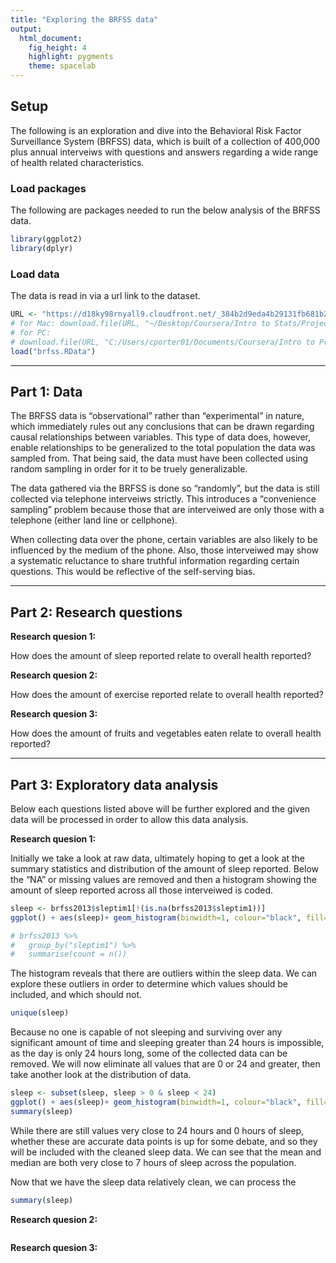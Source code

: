 ---
title: "Exploring the BRFSS data"
output: 
  html_document: 
    fig_height: 4
    highlight: pygments
    theme: spacelab
---

## Setup

The following is an exploration and dive into the Behavioral Risk Factor Surveillance System (BRFSS) data, which is built of a collection of 400,000 plus annual interveiws with questions and answers regarding a wide range of health related characteristics. 

### Load packages

The following are packages needed to run the below analysis of the BRFSS data.

```{r load-packages, message = FALSE}
library(ggplot2)
library(dplyr)
```

### Load data

The data is read in via a url link to the dataset. 

```{r load-data, cache=TRUE}
URL <- "https://d18ky98rnyall9.cloudfront.net/_384b2d9eda4b29131fb681b243a7767d_brfss2013.RData?Expires=1487808000&Signature=G8IePZUxnzkO82tsaOF2jVaSuIHVPI9xz-SHy8TK-EK2FQjB5cqjzGFZGcHmzqN2jVPYxOMtBhoxMk3sDSBzzn3dBRYoFAwyJltmUdKltcF0hvXyArEaO~k8GhQ5~AsT1ZcFzQh7S-uEHNH6XG50YuSR~UCt~9noa0WbnSTbUNY_&Key-Pair-Id=APKAJLTNE6QMUY6HBC5A"
# for Mac: download.file(URL, "~/Desktop/Coursera/Intro to Stats/Project/brfss2013.RData", method = "curl")
# for PC: 
# download.file(URL, "C:/Users/cporter01/Documents/Coursera/Intro to Probability and Stats/Project/brfss.RData")
load("brfss.RData")
```

* * *

## Part 1: Data

The BRFSS data is "observational" rather than "experimental" in nature, which immediately rules out any conclusions that can be drawn regarding causal relationships between variables. This type of data does, however, enable relationships to be generalized to the total population the data was sampled from. That being said, the data must have been collected using random sampling in order for it to be truely generalizable. 

The data gathered via the BRFSS is done so "randomly", but the data is still collected via telephone interveiws strictly. This introduces a "convenience sampling" problem because those that are interveiwed are only those with a telephone (either land line or cellphone). 

When collecting data over the phone, certain variables are also likely to be influenced by the medium of the phone. Also, those interveiwed may show a systematic reluctance to share truthful information regarding certain questions. This would be reflective of the self-serving bias. 

* * *

## Part 2: Research questions

**Research quesion 1:**

How does the amount of sleep reported relate to overall health reported?

**Research quesion 2:**

How does the amount of exercise reported relate to overall health reported?

**Research quesion 3:**

How does the amount of fruits and vegetables eaten relate to overall health reported?

* * *

## Part 3: Exploratory data analysis

Below each questions listed above will be further explored and the given data will be processed in order to allow this data analysis. 

**Research quesion 1:**

Initially we take a look at raw data, ultimately hoping to get a look at the summary statistics and distribution of the amount of sleep reported. Below the "NA" or missing values are removed and then a histogram showing the amount of sleep reported across all those interveiwed is coded. 

```{r All Sleep Processing}
sleep <- brfss2013$sleptim1[!(is.na(brfss2013$sleptim1))]
ggplot() + aes(sleep)+ geom_histogram(binwidth=1, colour="black", fill="white")

# brfss2013 %>% 
#   group_by("sleptim1") %>% 
#   summarise(count = n())
```

The histogram reveals that there are outliers within the sleep data. We can explore these outliers in order to determine which values should be included, and which should not.

```{r Sleep Outliers}
unique(sleep)
```

Because no one is capable of not sleeping and surviving over any significant amount of time and sleeping greater than 24 hours is impossible, as the day is only 24 hours long, some of the collected data can be removed. We will now eliminate all values that are 0 or 24 and greater, then take another look at the distribution of data.

```{r Cleaned Sleep Histo}
sleep <- subset(sleep, sleep > 0 & sleep < 24)
ggplot() + aes(sleep)+ geom_histogram(binwidth=1, colour="black", fill="white") + geom_vline(xintercept = 7.05, color = "blue", linetype = 2)
summary(sleep)
```

While there are still values very close to 24 hours and 0 hours of sleep, whether these are accurate data points is up for some debate, and so they will be included with the cleaned sleep data. We can see that the mean and median are both very close to 7 hours of sleep across the population.

Now that we have the sleep data relatively clean, we can process the 

```{r}
summary(sleep)
```


**Research quesion 2:**

```{r}

```



**Research quesion 3:**

```{r}

```

